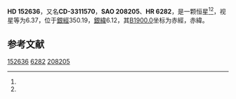 {{Starbox begin
| name = HD 152636
}}
{{Starbox observe
| epoch = [[J2000.0|J2000.0]]
| constell = {{星座名待查}}<ref name=SIMBAD>{{cite web
 | url=http://simbad.u-strasbg.fr/simbad/sim-id?Ident=HR+6282
 | title=Pulsating variable Star
 | publisher=Centre de Données astronomiques de Strasbourg
 | work=SIMBAD
 | accessdate=2012-07-13
 | archive-date=2016-03-17
 | archive-url=https://web.archive.org/web/20160317101130/http://simbad.u-strasbg.fr/simbad/sim-id?Ident=HR+6282
 | dead-url=no
 }}</ref><ref name=DATA>{{cite web
 | url=http://vizier.u-strasbg.fr/viz-bin/VizieR-5?-out.add=.&-source=5050&-corr=PK=HR&-out.max=9999&HR=6282
 | title=VizieR Detailed Page
 | accessdate=2012-07-13
 | archive-date=2019-02-16
 | archive-url=https://web.archive.org/web/20190216085835/http://vizier.u-strasbg.fr/viz-bin/VizieR-5?-out.add=.&-source=5050&-corr=PK=HR&-out.max=9999&HR=6282
 | dead-url=no
 }}</ref>
| 星官 = 
| ra = {{RA|16|55|57.8}}<ref name=SIMBAD /><ref name=DATA />
| dec = {{DEC|-33|30|26}}<ref name=SIMBAD /><ref name=DATA />
| appmag_v = 6.37<ref name=SIMBAD /><ref name=DATA />
}}
{{Starbox character
| class = K5III<ref name=SIMBAD /><ref name=DATA />
| b-v = 1.71<ref name=SIMBAD /><ref name=DATA />
| u-b = 2.06<ref name=SIMBAD /><ref name=DATA />
| r-i = <ref name=SIMBAD /><ref name=DATA />
| variable = 
}}
{{Starbox astrometry
| radial_v = 2.06
| prop_mo_ra = -93
| parallax = 
| p_error = 
}}
{{Starbox catalog
| names =CD-3311570，[[SAO星表|SAO]] 208205，[[HD星表|HD]] 152636，[[HR星表|HR]] 6282}}
{{Starbox reference |Simbad=HR+6282}}
{{Starbox end}}

'''HD 152636'''，又名'''CD-3311570'''，'''SAO 208205'''、'''HR 6282'''，是一颗恒星<ref name=SIMBAD /><ref name=DATA />，视星等为6.37，位于[[銀道座標系|銀經]]350.19，[[銀道座標系|銀緯]]6.12，其[[B1900.0|B1900.0]]坐标为赤經{{RA|16|49|25.8}}，赤緯{{DEC|-33|6.12|45}}。

== 参考文献 ==
{{reflist}}

{{star-stub}}

[[Category:HD和HDE天體|152636]]
[[Category:HR天體|6282]]
[[Category:SAO天體|208205]]